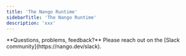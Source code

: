 ```yaml
---
title: 'The Nango Runtime'
sidebarTitle: 'The Nango Runtime'
description: 'xxx'
---
```


<Info>
**Questions, problems, feedback?** Please reach out on the [Slack community](https://nango.dev/slack).
</Info>